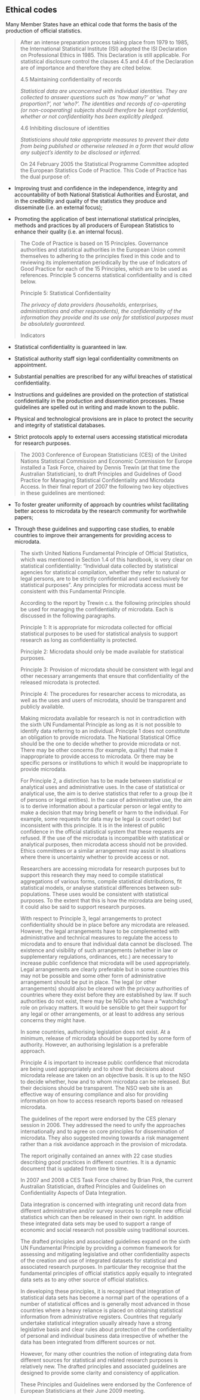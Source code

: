 ## Ethical codes

Many Member States have an ethical code that forms the basis of the production of official statistics.

> After an intense preparation process taking place from 1979 to 1985, the International Statistical Institute (ISI) adopted the ISI Declaration on Professional Ethics in 1985. This Declaration is still applicable. For statistical disclosure control the clauses 4.5 and 4.6 of the Declaration are of importance and therefore they are cited below.
>
> 4.5 Maintaining confidentiality of records
>
> *Statistical data are unconcerned with individual identities. They are collected to answer questions such as 'how many?' or 'what proportion?', not 'who?'. The identities and records of co-operating (or non-cooperating) subjects should therefore be kept confidential, whether or not confidentiality has been explicitly pledged.*
>
> 4.6 Inhibiting disclosure of identities
>
> *Statisticians should take appropriate measures to prevent their data from being published or otherwise released in a form that would allow any subject's identity to be disclosed or inferred.*
>
> On 24 February 2005 the Statistical Programme Committee adopted the European Statistics Code of Practice. This Code of Practice has the dual purpose of:

-   Improving trust and confidence in the independence, integrity and accountability of both National Statistical Authorities and Eurostat, and in the credibility and quality of the statistics they produce and disseminate (i.e. an external focus);

-   Promoting the application of best international statistical principles, methods and practices by all producers of European Statistics to enhance their quality (i.e. an internal focus).

> The Code of Practice is based on 15 Principles. Governance authorities and statistical authorities in the European Union commit themselves to adhering to the principles fixed in this code and to reviewing its implementation periodically by the use of Indicators of Good Practice for each of the 15 Principles, which are to be used as references. Principle 5 concerns statistical confidentiality and is cited below.
>
> Principle 5: Statistical Confidentiality
>
> *The privacy of data providers (households, enterprises, administrations and other respondents), the confidentiality of the information they provide and its use only for statistical purposes must be absolutely guaranteed.*
>
> Indicators

-   Statistical confidentiality is guaranteed in law.

-   Statistical authority staff sign legal confidentiality commitments on appointment.

-   Substantial penalties are prescribed for any wilful breaches of statistical confidentiality.

-   Instructions and guidelines are provided on the protection of statistical confidentiality in the production and dissemination processes. These guidelines are spelled out in writing and made known to the public.

-   Physical and technological provisions are in place to protect the security and integrity of statistical databases.

-   Strict protocols apply to external users accessing statistical microdata for research purposes.

> The 2003 Conference of European Statisticians (CES) of the United Nations Statistical Commission and Economic Commission for Europe installed a Task Force, chaired by Dennis Trewin (at that time the Australian Statistician), to draft Principles and Guidelines of Good Practice for Managing Statistical Confidentiality and Microdata Access. In their final report of 2007 the following two key objectives in these guidelines are mentioned:

-   To foster greater uniformity of approach by countries whilst facilitating better access to microdata by the research community for worthwhile papers;

-   Through these guidelines and supporting case studies, to enable countries to improve their arrangements for providing access to microdata.

> The sixth United Nations Fundamental Principle of Official Statistics, which was mentioned in Section 1.4 of this handbook, is very clear on statistical confidentiality: "Individual data collected by statistical agencies for statistical compilation, whether they refer to natural or legal persons, are to be strictly confidential and used exclusively for statistical purposes". Any principles for microdata access must be consistent with this Fundamental Principle.
>
> According to the report by Trewin c.s. the following principles should be used for managing the confidentiality of microdata. Each is discussed in the following paragraphs.
>
> Principle 1: It is appropriate for microdata collected for official statistical purposes to be used for statistical analysis to support research as long as confidentiality is protected.
>
> Principle 2: Microdata should only be made available for statistical purposes.
>
> Principle 3: Provision of microdata should be consistent with legal and other necessary arrangements that ensure that confidentiality of the released microdata is protected.
>
> Principle 4: The procedures for researcher access to microdata, as well as the uses and users of microdata, should be transparent and publicly available.
>
> Making microdata available for research is not in contradiction with the sixth UN Fundamental Principle as long as it is not possible to identify data referring to an individual. Principle 1 does not constitute an obligation to provide microdata. The National Statistical Office should be the one to decide whether to provide microdata or not. There may be other concerns (for example, quality) that make it inappropriate to provide access to microdata. Or there may be specific persons or institutions to which it would be inappropriate to provide microdata.
>
> For Principle 2, a distinction has to be made between statistical or analytical uses and administrative uses. In the case of statistical or analytical use, the aim is to derive statistics that refer to a group (be it of persons or legal entities). In the case of administrative use, the aim is to derive information about a particular person or legal entity to make a decision that may bring benefit or harm to the individual. For example, some requests for data may be legal (a court order) but inconsistent with this principle. It is in the interest of public confidence in the official statistical system that these requests are refused. If the use of the microdata is incompatible with statistical or analytical purposes, then microdata access should not be provided. Ethics committees or a similar arrangement may assist in situations where there is uncertainty whether to provide access or not.
>
> Researchers are accessing microdata for research purposes but to support this research they may need to compile statistical aggregations of various forms, compile statistical distributions, fit statistical models, or analyse statistical differences between sub-populations. These uses would be consistent with statistical purposes. To the extent that this is how the microdata are being used, it could also be said to support research purposes.
>
> With respect to Principle 3, legal arrangements to protect confidentiality should be in place before any microdata are released. However, the legal arrangements have to be complemented with administrative and technical measures to regulate the access to microdata and to ensure that individual data cannot be disclosed. The existence and visibility of such arrangements (whether in law or supplementary regulations, ordinances, etc.) are necessary to increase public confidence that microdata will be used appropriately. Legal arrangements are clearly preferable but in some countries this may not be possible and some other form of administrative arrangement should be put in place. The legal (or other arrangements) should also be cleared with the privacy authorities of countries where they exist before they are established by law. If such authorities do not exist, there may be NGOs who have a "watchdog" role on privacy matters. It would be sensible to get their support for any legal or other arrangements, or at least to address any serious concerns they might have.
>
> In some countries, authorising legislation does not exist. At a minimum, release of microdata should be supported by some form of authority. However, an authorising legislation is a preferable approach.
>
> Principle 4 is important to increase public confidence that microdata are being used appropriately and to show that decisions about microdata release are taken on an objective basis. It is up to the NSO to decide whether, how and to whom microdata can be released. But their decisions should be transparent. The NSO web site is an effective way of ensuring compliance and also for providing information on how to access research reports based on released microdata.
>
> The guidelines of the report were endorsed by the CES plenary session in 2006. They addressed the need to unify the approaches internationally and to agree on core principles for dissemination of microdata. They also suggested moving towards a risk management rather than a risk avoidance approach in the provision of microdata.
>
> The report originally contained an annex with 22 case studies describing good practices in different countries. It is a dynamic document that is updated from time to time.
>
> In 2007 and 2008 a CES Task Force chaired by Brian Pink, the current Australian Statistician, drafted Principles and Guidelines on Confidentiality Aspects of Data Integration.
>
> Data integration is concerned with integrating unit record data from different administrative and/or survey sources to compile new official statistics which can then be released in their own right. In addition these integrated data sets may be used to support a range of economic and social research not possible using traditional sources.
>
> The drafted principles and associated guidelines expand on the sixth UN Fundamental Principle by providing a common framework for assessing and mitigating legislative and other confidentiality aspects of the creation and use of integrated datasets for statistical and associated research purposes. In particular they recognise that the fundamental principles of official statistics apply equally to integrated data sets as to any other source of official statistics.
>
> In developing these principles, it is recognised that integration of statistical data sets has become a normal part of the operations of a number of statistical offices and is generally most advanced in those countries where a heavy reliance is placed on obtaining statistical information from administrative registers. Countries that regularly undertake statistical integration usually already have a strong legislative basis and clear rules about protection of the confidentiality of personal and individual business data irrespective of whether the data has been integrated from different sources or not.
>
> However, for many other countries the notion of integrating data from different sources for statistical and related research purposes is relatively new. The drafted principles and associated guidelines are designed to provide some clarity and consistency of application.
>
> These Principles and Guidelines were endorsed by the Conference of European Statisticians at their June 2009 meeting.

